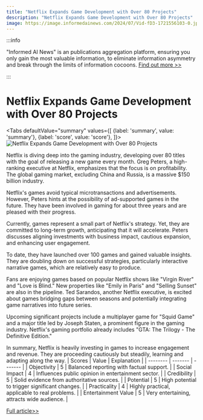```yaml
---
title: "Netflix Expands Game Development with Over 80 Projects"
description: "Netflix Expands Game Development with Over 80 Projects"
image: https://image.informedainews.com/2024/07/Vid-fD3-1721556103-0.jpg
---
```



:::info

"Informed AI News" is an publications aggregation platform, ensuring you only gain the most valuable information, to eliminate information asymmetry and break through the limits of information cocoons.  [Find out more >>](/)

:::

# Netflix Expands Game Development with Over 80 Projects


<Tabs
	defaultValue="summary"
	values={[
	{label: 'summary', value: 'summary'},
	{label: 'score', value: 'score'},
]}>
<TabItem value="summary">
<img
  src="https://image.informedainews.com/2024/07/Vid-fD3-1721556103-0.jpg"
  alt="Netflix Expands Game Development with Over 80 Projects"
/>



Netflix is diving deep into the gaming industry, developing over 80 titles with the goal of releasing a new game every month. Greg Peters, a high-ranking executive at Netflix, emphasizes that the focus is on profitability. The global gaming market, excluding China and Russia, is a massive $150 billion industry.

Netflix's games avoid typical microtransactions and advertisements. However, Peters hints at the possibility of ad-supported games in the future. They have been involved in gaming for about three years and are pleased with their progress.

Currently, games represent a small part of Netflix's strategy. Yet, they are committed to long-term growth, anticipating that it will accelerate. Peters discusses aligning investments with business impact, cautious expansion, and enhancing user engagement.

To date, they have launched over 100 games and gained valuable insights. They are doubling down on successful strategies, particularly interactive narrative games, which are relatively easy to produce.

Fans are enjoying games based on popular Netflix shows like "Virgin River" and "Love is Blind." New properties like "Emily in Paris" and "Selling Sunset" are also in the pipeline. Ted Sarandos, another Netflix executive, is excited about games bridging gaps between seasons and potentially integrating game narratives into future series.

Upcoming significant projects include a multiplayer game for "Squid Game" and a major title led by Joseph Staten, a prominent figure in the gaming industry. Netflix's gaming portfolio already includes "GTA: The Trilogy - The Definitive Edition."

In summary, Netflix is heavily investing in games to increase engagement and revenue. They are proceeding cautiously but steadily, learning and adapting along the way.
</TabItem>
<TabItem value="score">
	| Scores     | Value   | Explanation |
	| -------- | ------- | ------- |
	| Objectivity  | 5    | Balanced reporting with factual support.    |
	| Social Impact | 4     | Influences public opinion in entertainment sector.    |
	| Credibility    | 5    | Solid evidence from authoritative sources.    |
	| Potential    | 5    | High potential to trigger significant changes.    |
	| Practicality    | 4    | Highly practical, applicable to real problems.    |
	| Entertainment Value    | 5    | Very entertaining, attracts wide audience.    |
</TabItem>
</Tabs>

[Full article>>](https://www.cnbeta.com.tw/articles/game/1439044.htm)
